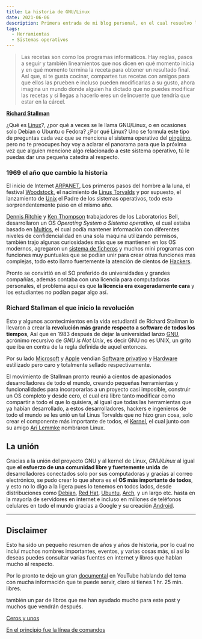 ```yaml
---
title: La historia de GNU/Linux
date: 2021-06-06
description: Primera entrada de mi blog personal, en el cual resuelvo la pregunta de ¿Que es GNU/Linux y por qué usarlo?
tags:
  - Herramientas
  - Sistemas operativos
---
```


>Las recetas son como los programas informáticos.
Hay reglas, pasos a seguir y también lineamientos que nos
dicen en qué momento inicia y en qué momento termina la
receta para obtener un resultado final. Así que, si te
gusta cocinar, compartes tus recetas con amigos para que
ellos las prueben e incluso pueden modificarlas a su gusto,
ahora imagina un mundo donde alguien ha dictado que no
puedes modificar las recetas y si llegas a hacerlo eres
un delincuente que tendría que estar en la cárcel.

[**Richard Stallman**](https://es.wikipedia.org/wiki/Richard_Stallman)

¿Qué es [Linux](https://es.wikipedia.org/wiki/GNU/Linux)?, ¿por qué a veces se le llama GNU/Linux, o en ocasiones solo Debian o Ubuntu o Fedora? ¿Por qué Linux? Uno se formula este tipo de preguntas cada vez que se menciona el sistema operativo del [pingüino](https://es.wikipedia.org/wiki/Tux), pero no te preocupes hoy voy a aclarar el panorama para que la próxima vez que alguien mencione algo relacionado a este sistema operativo, tú le puedas dar una pequeña catedra al respecto.

### 1969 el año que cambio la historia
El inicio de Internet [ARPANET](https://es.wikipedia.org/wiki/ARPANET#:~:text=ARPANET%20fue%20una%20red%20de,diferentes%20instituciones%20acad%C3%A9micas%20y%20estatales.), Los primeros pasos del hombre a la luna, el festival [Woodstock](https://es.wikipedia.org/wiki/Festival_de_Woodstock), el nacimiento de [Linus Torvalds](https://es.wikipedia.org/wiki/Linus_Torvalds) y por supuesto, el lanzamiento de [Unix](https://es.wikipedia.org/wiki/Unix) el Padre de los sistemas operativos, todo esto sorprendentemente paso en el mismo año.

[Dennis Ritchie](https://es.wikipedia.org/wiki/Dennis_Ritchie) y [Ken Thompson](https://es.wikipedia.org/wiki/Ken_Thompson) trabajadores de los Laboratorios Bell, desarrollaron un OS *Operating System o Sistema operativo*, el cual estaba basado en [Multics](https://es.wikipedia.org/wiki/Multics), el cual podía mantener información con diferentes niveles de confidencialidad en una sola maquina utilizando permisos, también trajo algunas curiosidades más que se mantienen en los OS modernos, agregaron un [sistema de ficheros](https://es.wikipedia.org/wiki/Sistema_de_archivos) y muchos mini programas con funciones muy puntuales que se podían unir para crear otras funciones mas complejas, todo esto llamo fuertemente la atención de cientos de [Hackers](https://es.wikipedia.org/wiki/Hacker).

Pronto se convirtió en el SO preferido de universidades y grandes compañías, además contaba con una licencia para computadoras personales, el problema aquí es que **la licencia era exageradamente cara** y los estudiantes no podían pagar algo así.

### Richard Stallman el que inicio la revolución

Esto y algunos acontecimientos en la vida estudiantil de Richard Stallman lo llevaron a crear la **revolución más grande respecto a software de todos los tiempos**, Así que en 1983 después de dejar la universidad lanzo [GNU](https://es.wikipedia.org/wiki/GNU), acrónimo recursivo de *GNU is Not Unix*, es decir GNU no es UNIX, un grito que iba en contra de la regla definida de aquel entonces.

Por su lado [Microsoft](https://es.wikipedia.org/wiki/Microsoft) y [Apple](https://es.wikipedia.org/wiki/Apple) vendian [Software privativo](https://es.wikipedia.org/wiki/Software_propietario#:~:text=El%20software%20propietario%E2%80%8B%20o,lectura%20por%20parte%20de%20terceros.) y [Hardware](https://es.wikipedia.org/wiki/Hardware) estilizado pero caro y totalmente sellado respectivamente.

El movimiento de Stallman pronto reunió a cientos de apasionados desarrolladores de todo el mundo, creando pequeñas herramientas y funcionalidades para incorporarlas a un proyecto casi imposible, construir un OS completo y desde cero, el cual era libre tanto modificar como compartir a todo el que lo quisiera, al igual que todas las herramientas que ya habían desarrollado, a estos desarrolladores, hackers e ingenieros de todo el mundo se les unió un tal Linus Torvalds que no hizo gran cosa, solo crear el componente más importante de todos, el [Kernel](https://es.wikipedia.org/wiki/N%C3%BAcleo_(inform%C3%A1tica)), el cual junto con su amigo [Ari Lemmke](https://es.wikipedia.org/wiki/Ari_Lemmke) nombraron Linux.

## La unión

Gracias a la unión del proyecto GNU y al kernel de Linux, *GNU/Linux* al igual que **el esfuerzo de una comunidad libre y fuertemente unida** de desarrolladores conectados solo por sus computadoras y gracias al correo electrónico, se pudo crear lo que ahora es el **OS más importante de todos**, y esto no lo digo a la ligera pues lo tenemos en todos lados, desde distribuciones como [Debian](https://www.debian.org/index.es.html), [Red Hat](https://www.redhat.com/es), [Ubuntu](https://ubuntu.com/), [Arch](https://archlinux.org/), y un largo etc. hasta en la mayoría de servidores en internet e incluso en millones de teléfonos celulares en todo el mundo gracias a Google y su creación [Android](https://www.android.com/intl/es-419_mx/).

---
## Disclaimer

Esto ha sido un pequeño resumen de años y años de historia,
por lo cual no incluí muchos nombres importantes, eventos,
y varias cosas más, si así lo deseas puedes consultar
varias fuentes en internet y libros que hablan mucho al
respecto.

Por lo pronto te dejo un gran [documental](https://www.youtube.com/watch?v=sujZg7jwKdk) en YouTube hablando del tema con mucha información que te puede servir, claro si tienes 1 hr. 25 min. libres.

también un par de libros que me han ayudado mucho para este post y muchos que vendrán después.

[Ceros y unos](https://www.amazon.com.mx/dp/B007XU7OJU/ref=dp-kindle-redirect?_encoding=UTF8&btkr=1)

[En el principio fue la línea de comandos](https://es.wikipedia.org/wiki/En_el_principio_fue_la_l%C3%ADnea_de_comandos#:~:text=2003-,En%20el%20principio...,a%C3%B1o%20en%20forma%20de%20libro.)

